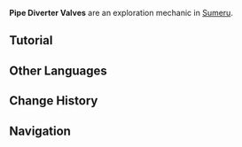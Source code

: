 {{Stub}}
{{Terminology Infobox
|image        = Tutorial Pipe Diverter Valve.png
|type         = Exploration
|region       = Sumeru
|subregion    = Great Red Sand
|area         = Desert of Hadramaveth
|subarea      = 
}}
'''Pipe Diverter Valves''' are an exploration mechanic in [[Sumeru]].

==Tutorial==
{{Transclude|Tutorial/Pipe Diverter Valve}}

==Other Languages==
{{Other Languages
|en      = Pipe Diverter Valve
|zhs     = 管道转向阀
|zhs_rm  = Guǎndào Zhuǎnxiàng-fá
|zht     = 管道轉向閥
|zht_rm  = Guǎndào Zhuǎnxiàng-fá
|zh_tl   = 
|ja      = パイプのステアリングバルブ
|ja_rm   = Paipu no Sutearingu Barubu
|ja_tl   = Pipe Stearing Valve
|ko      = 통로 전환 밸브
|ko_tl   = Passage Transition Valve
|es      = Válvulas de ajuste de tuberías
|es_tl   = Pipe Adjustment Valves
|fr      = Valves de direction des tuyaux
|fr_tl   = Pipe Direction Valves
|ru      = Трубопроводный распределительный вентиль
|ru_tl   = Pipeline Distribution Valve
|th      = วาล์วเปลี่ยนทิศท่อ
|th_rm   = 
|th_tl   = 
|vi      = Van Xoay Đường Ống
|vi_tl   = 
|de      = Rohrleitungsumlenkventil
|de_tl   = 
|id      = Katup Pengalih Pipa
|id_tl   = Pipe Diverter Valve
|pt      = Válvula de Ajuste de Canos
|pt_tl   = Pipe Adjustment Valves
|tr      = Boru Ayrıştırma Vanası
|tr_tl   = 
|it      = Valvola idraulica deviatrice
|it_tl   = Hidraulic Diverter Valve
}}

==Change History==
{{Change History|3.4}}

==Navigation==
{{Exploration Navbox|Sumeru}}